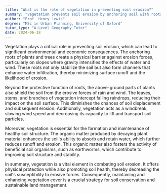 ```yaml
---
title: "What is the role of vegetation in preventing soil erosion?"
summary: "Vegetation prevents soil erosion by anchoring soil with roots and minimizing the effects of water and wind, thereby protecting the land from degradation."
author: "Prof. Henry Lewis"
degree: "MSc in Urban Planning, University of Oxford"
tutor_type: "A-Level Geography Tutor"
date: 2024-06-18
---
```


Vegetation plays a critical role in preventing soil erosion, which can lead to significant environmental and economic consequences. The anchoring roots of plants and trees create a physical barrier against erosion forces, particularly on slopes where gravity intensifies the effects of water and wind. These roots not only stabilize the soil but also form channels that enhance water infiltration, thereby minimizing surface runoff and the likelihood of erosion.

Beyond the protective function of roots, the above-ground parts of plants also shield the soil from the erosive forces of rain and wind. The leaves, stems, and branches of vegetation intercept falling raindrops, reducing their impact on the soil surface. This diminishes the chances of soil displacement and subsequent erosion. Additionally, vegetation acts as a windbreak, slowing wind speed and decreasing its capacity to lift and transport soil particles.

Moreover, vegetation is essential for the formation and maintenance of healthy soil structure. The organic matter produced by decaying plant material enhances the soil's ability to absorb and retain water, which further reduces runoff and erosion. This organic matter also fosters the activity of beneficial soil organisms, such as earthworms, which contribute to improving soil structure and stability.

In summary, vegetation is a vital element in combating soil erosion. It offers physical protection while also promoting soil health, thereby decreasing the soil's susceptibility to erosive forces. Consequently, maintaining and enhancing vegetation cover is a crucial strategy for soil conservation and sustainable land management.
    